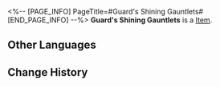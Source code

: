 <%-- [PAGE_INFO]
PageTitle=#Guard's Shining Gauntlets#
[END_PAGE_INFO] --%>
{{Item Infobox
|id          = 41062
|image       = Item Guard's Shining Gauntlets.png
|type        = 
|invCategory = Relics
|rarity      = 3
|effect      = 
|description = Metal gauntlets that give off a silvery sparkle. A complex mechanical structure is hidden within its design.
|source1     = [[Cavern of Corrosion: Everwinter Hill]]
}}
'''Guard's Shining Gauntlets''' is a [[Item]].

==Other Languages==
{{Other Languages
|en   = Guard's Shining Gauntlets
|zhs  = 铁卫的银鳞手甲
|zht  = 鐵衛的銀鱗手甲
|ja   = 兵士の銀鱗ガントレット
|ko   = 철위대의 은비늘 손갑옷
|es   = Guanteletes brillantes del guardia
|fr   = Gantelets brillants de garde
|ru   = Сверкающие перчатки стража
|th   = Guard's Shining Gauntlets
|vi   = Giáp Tay Vảy Bạc Của Thiết Vệ
|de   = Strahlende Kampfhandschuhe der Wache
|id   = Guard's Shining Gauntlets
|pt   = Manoplas Brilhantes do Guarda
}}

==Change History==
{{Change History|2.0}}